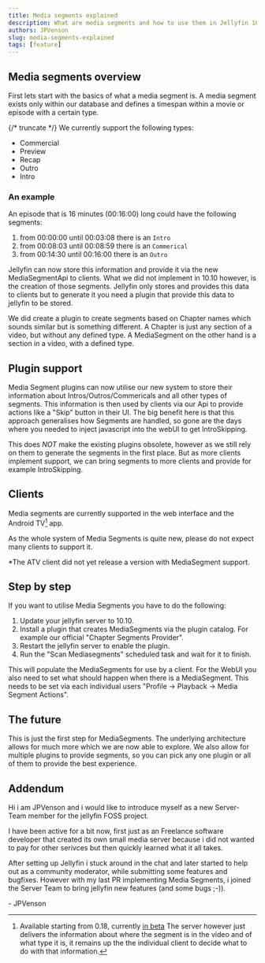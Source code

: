 ```yaml
---
title: Media segments explained
description: What are media segments and how to use them in Jellyfin 10.10
authors: JPVenson
slug: media-segments-explained
tags: [feature]
---
```


## Media segments overview

First lets start with the basics of what a media segment is. A media segment exists only within our database and defines a timespan within a movie or episode with a certain type.

{/* truncate */}
We currently support the following types:

- Commercial
- Preview
- Recap
- Outro
- Intro

### An example

An episode that is 16 minutes (00:16:00) long could have the following segments:

1. from 00:00:00 until 00:03:08 there is an `Intro`
2. from 00:08:03 until 00:08:59 there is an `Commerical`
3. from 00:14:30 until 00:16:00 there is an `Outro`

Jellyfin can now store this information and provide it via the new MediaSegmentApi to clients. 
What we did not implement in 10.10 however, is the creation of those segments. 
Jellyfin only stores and provides this data to clients but to generate it you need a plugin that provide this data to jellyfin to be stored.

We did create a plugin to create segments based on Chapter names which sounds similar but is something different. 
A Chapter is just any section of a video, but without any defined type. 
A MediaSegment on the other hand is a section in a video, with a defined type.

## Plugin support

Media Segment plugins can now utilise our new system to store their information about Intros/Outros/Commericals and all other types of segments. 
This information is then used by clients via our Api to provide actions like a "Skip" button in their UI.
The big benefit here is that this approach generalises how Segments are handled, so gone are the days where you needed to inject javascript into the webUI to get IntroSkipping.

This does *NOT* make the existing plugins obsolete, however as we still rely on them to generate the segments in the first place. 
But as more clients implement support, we can bring segments to more clients and provide for example IntroSkipping.

## Clients

Media segments are currently supported in the web interface and the Android TV[^1] app.

[^1]: Available starting from 0.18, currently [in beta](/posts/android-betas)
The server however just delivers the information about where the segment is in the video and of what type it is, it remains up the the individual client to decide what to do with that information.

As the whole system of Media Segments is quite new, please do not expect many clients to support it.

*The ATV client did not yet release a version with MediaSegment support.

## Step by step

If you want to utilise Media Segments you have to do the following:

1. Update your jellyfin server to 10.10.
2. Install a plugin that creates MediaSegments via the plugin catalog. For example our official "Chapter Segments Provider".
3. Restart the jellyfin server to enable the plugin.
4. Run the "Scan Mediasegments" scheduled task and wait for it to finish.

This will populate the MediaSegments for use by a client. 
For the WebUI you also need to set what should happen when there is a MediaSegment. 
This needs to be set via each individual users "Profile -> Playback -> Media Segment Actions".

## The future

This is just the first step for MediaSegments. 
The underlying architecture allows for much more which we are now able to explore. 
We also allow for multiple plugins to provide segments, so you can pick any one plugin or all of them to provide the best experience.

## Addendum

Hi i am JPVenson and i would like to introduce myself as a new Server-Team member for the jellyfin FOSS project.

I have been active for a bit now, first just as an Freelance software developer that created its own small media server because i did not wanted to pay for other serivces but then quickly learned what it all takes.

After setting up Jellyfin i stuck around in the chat and later started to help out as a community moderator, while submitting some features and bugfixes. However with my last PR implementing Media Segments, i joined the Server Team to bring jellyfin new features (and some bugs ;-)).

\- JPVenson